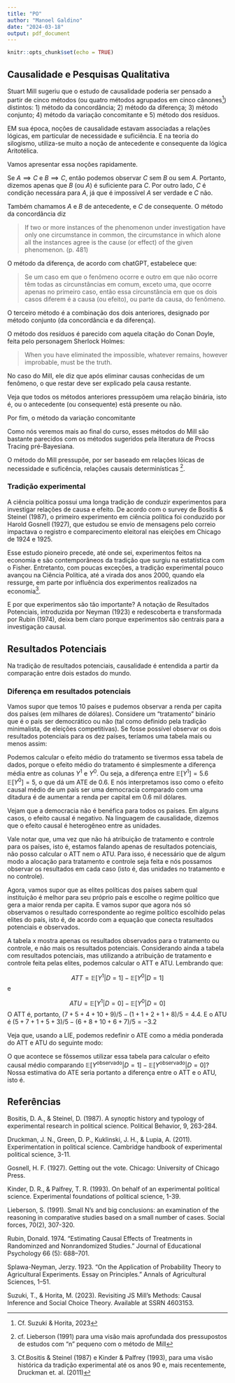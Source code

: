 ```yaml
---
title: "PO"
author: "Manoel Galdino"
date: "2024-03-18"
output: pdf_document
---
```


```r
knitr::opts_chunk$set(echo = TRUE)
```

## Causalidade e Pesquisas Qualitativa

Stuart Mill sugeriu que o estudo de causalidade poderia ser pensado a partir de cinco métodos (ou quatro métodos agrupados em cinco cânones^[Cf. Suzuki & Horita, 2023]) distintos: 1) método da concordância; 2) método da diferença; 3) método conjunto; 4) método da variação concomitante e 5) método dos resíduos. 

EM sua época, noções de causalidade estavam associadas a relações lógicas, em particular de necessidade e suficiência. E na teoria do silogismo, utiliza-se muito a noção de antecedente e consequente da lógica Aritotélica.

Vamos apresentar essa noções rapidamente.

Se $A \implies C$ e $B \implies C$, então podemos observar $C$ sem $B$ ou sem $A$. Portanto, dizemos apenas que $B$ (ou $A$) é suficiente para $C$. Por outro lado, $C$ é condição necessára para $A$, já que é impossível $A$ ser verdade e $C$ não.

Também chamamos $A$ e $B$ de antecedente, e $C$ de consequente.
O método da concordância diz

> If two or more instances of the phenomenon
under investigation have only one circumstance in common,
the circumstance in which alone all the instances agree is the
cause (or effect) of the given phenomenon. (p. 481)

O método da diferença, de acordo com chatGPT, estabelece que:

> Se um caso em que o fenômeno ocorre e outro em que não ocorre têm todas as circunstâncias em comum, exceto uma, que ocorre apenas no primeiro caso, então essa circunstância em que os dois casos diferem é a causa (ou efeito), ou parte da causa, do fenômeno.

O terceiro método é a combinação dos dois anteriores, designado por método conjunto (da concordância e da diferença).

O método dos resíduos é parecido com aquela citação do Conan Doyle, feita pelo personagem Sherlock Holmes:

> When you have eliminated the impossible, whatever remains, however improbable, must be the truth.

No caso do Mill, ele diz que após eliminar causas conhecidas de um fenômeno, o que restar deve ser explicado pela causa restante.

Veja que todos os métodos anteriores pressupõem uma relação binária, isto é, ou o antecedente (ou consequente) está presente ou não.

Por fim, o método da variação concomitante

Como nós veremos mais ao final do curso, esses métodos do Mill são bastante parecidos com os métodos sugeridos pela literatura de Procss Tracing pré-Bayesiana.

O método do Mill pressupõe, por ser baseado em relações lóicas de necessidade e suficência, relações causais determinísticas ^[cf. Lieberson (1991) para uma visão mais aprofundada dos pressupostos de estudos com "n" pequeno com o método de Mill].

### Tradição experimental

A ciência política possui uma longa tradição de conduzir experimentos para investigar relações de causa e efeito. De acordo com o survey de Bositis & Steinel (1987), o primeiro experimento em ciência política foi conduzido por Harold Gosnell (1927), que estudou se envio de mensagens pelo correio impactava o registro e comparecimento eleitoral nas eleições em Chicago de 1924 e 1925.

Esse estudo pioneiro precede, até onde sei, experimentos feitos na economia e são contemporâneos da tradição que surgiu na estatística com o Fisher.
Entretanto, com poucas exceções, a tradição experimental pouco avançou na Ciência Política, até a virada dos anos 2000, quando ela ressurge, em parte por influência dos experimentos realizados na economia^[Cf.Bositis & Steinel (1987) e Kinder & Palfrey (1993), para uma visão histórica da tradição experimental até os anos 90 e, mais recentemente, Druckman et. al. (2011)].

E por que experimentos são tão importante? A notação de Resultados Potenciais, introduzida por Neyman (1923) e redescoberta e transformada por Rubin (1974), deixa bem claro porque experimentos são centrais para a investigação causal.

## Resultados Potenciais

Na tradição de resultados potenciais, causalidade é entendida a partir da comparação entre dois estados do mundo.

### Diferença em resultados potenciais

Vamos supor que temos $10$ países e pudemos observar a renda per capita dos países (em milhares de dólares). Considere um "tratamento" binário que é o país ser democrático ou não (tal como definido pela tradição minimalista, de eleições competitivas). Se fosse possível observar os dois resultados potenciais para os dez países, teríamos uma tabela mais ou menos assim:

Podemos calcular o efeito médio do tratamento se tivermos essa tabela de dados, porque o efeito médio do tratamento é simplesmente a diferença média entre as colunas $Y^1$ e $Y^0$. Ou seja, a diferença entre $\mathbb{E}[Y^1] = 5.6$  $\mathbb{E}[Y^0] = 5$, o que dá um ATE de $0.6$. E nós interpretamos isso como o efeito causal médio de um país ser uma democracia comparado com uma ditadura é de aumentar a renda per capital em 0.6 mil dólares.

Vejam que a democracia não é benéfica para todos os países. Em alguns casos, o efeito causal é negativo. Na linguagem de causalidade, dizemos que o efeito causal é heterogêneo entre as unidades.

Vale notar que, uma vez que não há atribuição de tratamento e controle para os países, isto é, estamos falando apenas de resultados potenciais, não posso calcular o ATT nem o ATU. Para isso, é necessário que de algum modo a alocação para tratamento e controle seja feita e nós possamos observar os resultados em cada caso (isto é, das unidades no tratamento e no controle).

Agora, vamos supor que as elites políticas dos países sabem qual instituição é melhor para seu próprio país e escolhe o regime político que gera a maior renda per capita. E vamos supor que agora nós só observamos o resultado correspondente ao regime político escolhido pelas elites do país, isto é, de acordo com a equação que conecta resultados potenciais e observados.

A tabela x mostra apenas os resultados observados para o tratamento ou controle, e não mais os resultados potenciais. Considerando ainda a tabela com resultados potenciais, mas utilizando a atribuição de tratamento e controle feita pelas elites, podemos calcular o ATT e ATU. Lembrando que:

$$
ATT = \mathbb{E}[Y^1|D=1] - \mathbb{E}[Y^0|D=1]
$$
e

$$
ATU = \mathbb{E}[Y^1|D=0] - \mathbb{E}[Y^0|D=0]
$$
O ATT é, portanto, $(7+5+4+10+9)/5 - (1+1+2+1+8)/5 = 4.4$. E o ATU é $(5+7+1+5+3)/5 - (6+8+10+6+7)/5 = -3.2$

Veja que, usando a LIE, podemos redefinir o ATE como a média ponderada do ATT e ATU do seguinte modo:

\begin{equation}
ATT = \mathbb{E}[Y^1] - \mathbb{E}[Y^0] \\
\text{Pela Lei das Esperanças Iteradas, sabemos que se X for uma variável binária, então:} \\

\mathbb{E}[Y] = \mathbb{E}[\mathbb{E}[Y|X]] = \mathbb{E}[Y|X=1]P(X=1) + \mathbb{E}[Y|X=0]P(X=0)\\
\text{Aplicando essa lógica para o ATE, temos:} \\
\mathbb{E}[Y^1] - \mathbb{E}[Y^0] = (\mathbb{E}[Y^1|X=1] - \mathbb{E}[Y^0|X=1])P(X=1) + (\mathbb{E}[Y^1|X=0] - \mathbb{E}[Y^0|X=0])P(X=0) = \\
\mathbb{E}[Y^1] - \mathbb{E}[Y^0] = ATT P(X=1) + ATU P(X=0) = \\
ATE = ATT P(X=1) + ATU P(X=0) 
\end{equation}

O que acontece se fôssemos utilizar essa tabela para calcular o efeito causal médio comparando $\mathbb{E}[Y^{\text{observado}}|D=1] - \mathbb{E}[Y^{\text{observado}}|D=0]$? Nossa estimativa do ATE seria portanto a diferença entre o ATT e o ATU, isto é.



## Referências

Bositis, D. A., & Steinel, D. (1987). A synoptic history and typology of experimental research in political science. Political Behavior, 9, 263-284.

Druckman, J. N., Green, D. P., Kuklinski, J. H., & Lupia, A. (2011). Experimentation in political science. Cambridge handbook of experimental political science, 3-11.

Gosnell, H. F. (1927). Getting out the vote. Chicago: University of Chicago Press.

Kinder, D. R., & Palfrey, T. R. (1993). On behalf of an experimental political science. Experimental foundations of political science, 1-39.

Lieberson, S. (1991). Small N's and big conclusions: an examination of the reasoning in comparative studies based on a small number of cases. Social forces, 70(2), 307-320.

Rubin, Donald. 1974. “Estimating Causal Effects of Treatments in Randominzed and Nonrandomized Studies.” Journal of Educational Psychology 66 (5): 688–701.

Splawa-Neyman, Jerzy. 1923. “On the Application of Probability Theory to Agricultural Experiments. Essay on Principles.” Annals of Agricultural Sciences, 1–51.

Suzuki, T., & Horita, M. (2023). Revisiting JS Mill’s Methods: Causal Inference and Social Choice Theory. Available at SSRN 4603153.